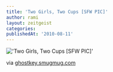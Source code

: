 ```yaml
---
title: 'Two Girls, Two Cups [SFW PIC]'
author: rami
layout: zeitgeist
categories:
publishedAt: '2010-08-11'
---
```


!['Two Girls, Two Cups [SFW PIC]'](/assets/images/content/zeitgeist/two-girls-two-cups.jpg)
  
via <a href="http://ghostkey.smugmug.com/Photography/random-unimportant/8867540/933939922_ZR6m7-O.jpg">ghostkey.smugmug.com</a>
